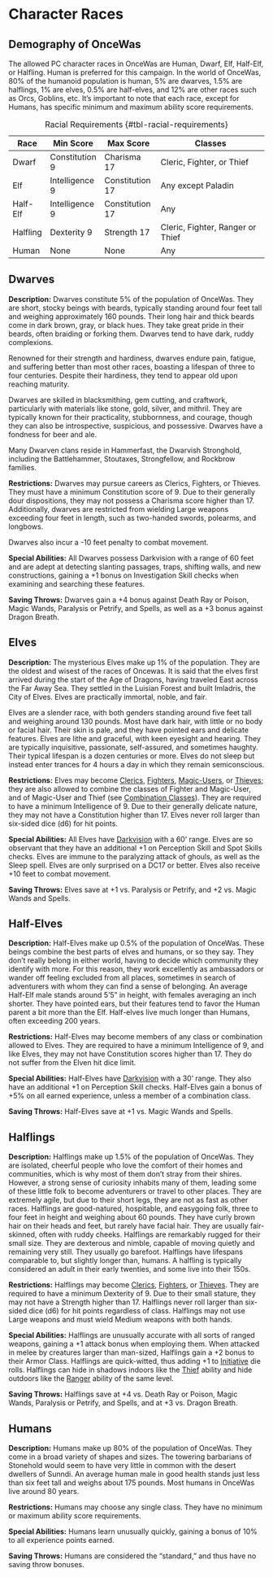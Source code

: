 # Character Races

## Demography of OnceWas

The allowed PC character races in OnceWas are Human, Dwarf, Elf, Half-Elf, or Halfling. Human is preferred for this campaign. In the world of OnceWas, 80% of the humanoid population is human, 5% are dwarves, 1.5% are halflings, 1% are elves, 0.5% are half-elves, and 12% are other races such as Orcs, Goblins, etc.  It's important to note that each race, except for Humans, has specific minimum and maximum ability score requirements.

| Race     | Min Score       | Max Score         | Classes                          |
|--------- |---------------- | ----------------- | -------------------------------- |
| Dwarf    | Constitution  9 | Charisma 17       | Cleric, Fighter, or Thief        |
| Elf      | Intelligence 9  | Constitution 17   | Any except Paladin               |
| Half-Elf | Intelligence 9  | Constitution 17   | Any                              |
| Halfling | Dexterity 9     | Strength 17       | Cleric, Fighter, Ranger or Thief |
| Human    | None            | None              | Any                              |

: Racial Requirements {#tbl-racial-requirements}

## Dwarves

**Description:** Dwarves constitute 5% of the population of OnceWas. They are short, stocky beings with beards, typically standing around four feet tall and weighing approximately 160 pounds. Their long hair and thick beards come in dark brown, gray, or black hues. They take great pride in their beards, often braiding or forking them. Dwarves tend to have dark, ruddy complexions.

Renowned for their strength and hardiness, dwarves endure pain, fatigue, and suffering better than most other races, boasting a lifespan of three to four centuries. Despite their hardiness, they tend to appear old upon reaching maturity.

Dwarves are skilled in blacksmithing, gem cutting, and craftwork, particularly with materials like stone, gold, silver, and mithril. They are typically known for their practicality, stubbornness, and courage, though they can also be introspective, suspicious, and possessive. Dwarves have a fondness for beer and ale.

Many Dwarven clans reside in Hammerfast, the Dwarvish Stronghold, including the Battlehammer, Stoutaxes, Strongfellow, and Rockbrow families.

**Restrictions:** Dwarves may pursue careers as Clerics, Fighters, or Thieves. They must have a minimum Constitution score of 9. Due to their generally dour dispositions, they may not possess a Charisma score higher than 17. Additionally, dwarves are restricted from wielding Large weapons exceeding four feet in length, such as two-handed swords, polearms, and longbows.

Dwarves also incur a -10 feet penalty to combat movement.

**Special Abilities:** All Dwarves possess Darkvision with a range of 60 feet and are adept at detecting slanting passages, traps, shifting walls, and new constructions, gaining a +1 bonus on Investigation Skill checks when examining and searching these features.

**Saving Throws:** Dwarves gain a +4 bonus against Death Ray or Poison, Magic Wands, Paralysis or Petrify, and Spells, as well as a +3 bonus against Dragon Breath.

## Elves

**Description:** The mysterious Elves make up 1% of the population. They are the oldest and wisest of the races of Oncewas. It is said that the elves first arrived during the start of the Age of Dragons, having traveled East across the Far Away Sea. They settled in the Luisian Forest and built Imladris, the City of Elves. Elves are practically immortal, noble, and fair. 

Elves are a slender race, with both genders standing around five feet tall and weighing around 130 pounds. Most have dark hair, with little or no body or facial hair. Their skin is pale, and they have pointed ears and delicate features. Elves are lithe and graceful, with keen eyesight and hearing. They are typically inquisitive, passionate, self-assured, and sometimes haughty. Their typical lifespan is a dozen centuries or more. Elves do not sleep but instead enter trances for 4 hours a day in which they remain semiconscious.

**Restrictions:** Elves may become [Clerics](class.qmd#cleric), [Fighters](class.qmd#fighter), [Magic-Users](class.qmd#magic-users), or [Thieves](class.qmd#thief); they are also allowed to combine the classes of Fighter and Magic-User, and of Magic-User and Thief (see [Combination Classes](class.qmd#combination-classes)). They are required to have a minimum Intelligence of 9. Due to their generally delicate nature, they may not have a Constitution higher than 17. Elves never roll larger than six-sided dice (d6) for hit points.

**Special Abilities:** All Elves have [Darkvision](dungeonAdventures.qmd#darkvision) with a 60' range. Elves are so observant that they have an additional +1 on Perception Skill and Spot Skills checks. Elves are immune to the paralyzing attack of ghouls, as well as the Sleep spell. Elves are only surprised on a DC17 or better. Elves also receive +10 feet to combat movement.

**Saving Throws:** Elves save at +1 vs. Paralysis or Petrify, and +2 vs. Magic Wands and Spells.

## Half-Elves

**Description:** Half-Elves make up 0.5% of the population of OnceWas. These beings combine the best parts of elves and humans, or so they say. They don’t really belong in either world, having to decide which community they identify with more. For this reason, they work excellently as ambassadors or wander off feeling excluded from all places, sometimes in search of adventurers with whom they can find a sense of belonging. An average Half-Elf male stands around 5'5” in height, with females averaging an inch shorter. They have pointed ears, but their features tend to favor the Human parent a bit more than the Elf. Half-elves live much longer than Humans, often exceeding 200 years.

**Restrictions:** Half-Elves may become members of any class or combination allowed to Elves. They are required to have a minimum Intelligence of 9, and like Elves, they may not have Constitution scores higher than 17. They do not suffer from the Elven hit dice limit.

**Special Abilities:** Half-Elves have [Darkvision](dungeonAdventures.qmd#darkvision) with a 30' range. They also have an additional +1 on Perception Skill checks. Half-Elves gain a bonus of +5% on all earned experience, unless a member of a combination class.

**Saving Throws:** Half-Elves save at +1 vs. Magic Wands and Spells.

## Halflings

**Description:** Halflings make up 1.5% of the population of OnceWas. They are isolated, cheerful people who love the comfort of their homes and communities, which is why most of them don’t stray from their shires. However, a strong sense of curiosity inhabits many of them, leading some of these little folk to become adventurers or travel to other places. They are extremely agile, but due to their short legs, they are not as fast as other races.
Halflings are good-natured, hospitable, and easygoing folk, three to four feet in height and weighing about 60 pounds. They have curly brown hair on their heads and feet, but rarely have facial hair. They are usually fair-skinned, often with ruddy cheeks.
Halflings are remarkably rugged for their small size. They are dexterous and nimble, capable of moving quietly and remaining very still. They usually go barefoot. Halflings have lifespans comparable to, but slightly longer than, humans. A halfling is typically considered an adult in their early twenties, and some live into their 150s.

**Restrictions:** Halflings may become [Clerics](class.qmd#cleric), [Fighters](class.qmd#fighter), or [Thieves](class.qmd#thief). They are required to have a minimum Dexterity of 9. Due to their small stature, they may not have a Strength higher than 17. Halflings never roll larger than six-sided dice (d6) for hit points regardless of class. Halflings may not use Large weapons and must wield Medium weapons with both hands.

**Special Abilities:** Halflings are unusually accurate with all sorts of ranged weapons, gaining a +1 attack bonus when employing them. When attacked in melee by creatures larger than man-sized, Halflings gain a +2 bonus to their Armor Class. Halflings are quick-witted, thus adding +1 to [Initiative](combatDetails.qmd#initiative) die rolls. Halflings can hide in shadows indoors like the [Thief](class.qmd#thief) ability and hide outdoors like the [Ranger](class.qmd#ranger) ability of the same level.

**Saving Throws:** Halflings save at +4 vs. Death Ray or Poison, Magic Wands, Paralysis or Petrify, and Spells, and at +3 vs. Dragon Breath.

## Humans

**Description:** Humans make up 80% of the population of OnceWas. They come in a broad variety of shapes and sizes. The towering barbarians of Stonehold would seem to have very little in common with the desert dwellers of Sunndi. An average human male in good health stands just less than six feet tall and weighs about 175 pounds. Most humans in OnceWas live around 80 years.

**Restrictions:** Humans may choose any single class. They have no minimum or maximum ability score requirements.

**Special Abilities:** Humans learn unusually quickly, gaining a bonus of 10% to all experience points earned.

**Saving Throws:** Humans are considered the "standard," and thus have no saving throw bonuses.